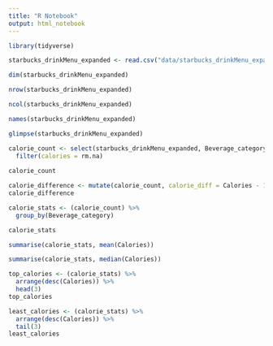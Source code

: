 ```yaml
---
title: "R Notebook"
output: html_notebook
---
```


```r
library(tidyverse)
```

```r
starbucks_drinkMenu_expanded <- read.csv("data/starbucks_drinkMenu_expanded.csv")
```

```r
dim(starbucks_drinkMenu_expanded)
```

```r
nrow(starbucks_drinkMenu_expanded)
```

```r
ncol(starbucks_drinkMenu_expanded)
```

```r
names(starbucks_drinkMenu_expanded)
```

```r
glimpse(starbucks_drinkMenu_expanded)
```

```r
calorie_count <- select(starbucks_drinkMenu_expanded, Beverage_category, Beverage, Beverage_prep, Calories) %>%
  filter(calories = rm.na)
 
calorie_count
```


```r
calorie_difference <- mutate(calorie_count, calorie_diff = Calories - 135)
calorie_difference
```

```r
calorie_stats <- (calorie_count) %>%
  group_by(Beverage_category)

calorie_stats
```

```r
summarise(calorie_stats, mean(Calories))
```

```r
summarise(calorie_stats, median(Calories))
```
```r
top_calories <- (calorie_stats) %>%
  arrange(desc(Calories)) %>%
  head(3)
top_calories
```

```r
least_calories <- (calorie_stats) %>%
  arrange(desc(Calories)) %>%
  tail(3)
least_calories
```

